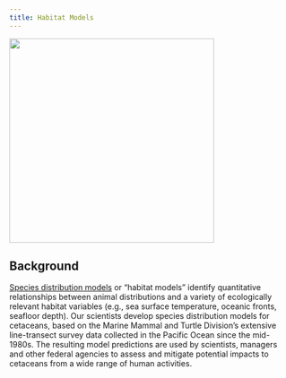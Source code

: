 ```yaml
---
title: Habitat Models
---
```


![](images/habitatModels.png){width="365"}

## Background

[Species distribution models](https://www.fisheries.noaa.gov/west-coast/science-data/species-distribution-models) or “habitat models” identify quantitative relationships between animal distributions and a variety of ecologically relevant habitat variables (e.g., sea surface temperature, oceanic fronts, seafloor depth). Our scientists develop species distribution models for cetaceans, based on the Marine Mammal and Turtle Division's extensive line-transect survey data collected in the Pacific Ocean since the mid-1980s. The resulting model predictions are used by scientists, managers and other federal agencies to assess and mitigate potential impacts to cetaceans from a wide range of human activities.

